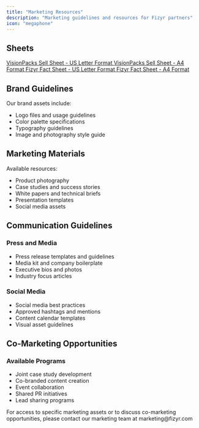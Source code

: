 ```yaml
---
title: "Marketing Resources"
description: "Marketing guidelines and resources for Fizyr partners"
icon: "megaphone"
---
```


## Sheets

<div className="mt-4 space-y-2">
  <a
    href="https://docs.fizyr.com/sellsheets/visionpacks-us.pdf"
    target="_blank"
    rel="noopener"
    className="flex items-center gap-2"
  >
    <Icon icon="file-pdf" color="#0BA9BC" size={20} /> VisionPacks Sell Sheet -
    US Letter Format
  </a>
  <a
    href="https://docs.fizyr.com/sellsheets/visionpacks-a4.pdf"
    target="_blank"
    rel="noopener"
    className="flex items-center gap-2"
  >
    <Icon icon="file-pdf" color="#0BA9BC" size={20} /> VisionPacks Sell Sheet -
    A4 Format
  </a>
  <a
    href="https://docs.fizyr.com/sellsheets/factsheet-us.pdf"
    target="_blank"
    rel="noopener"
    className="flex items-center gap-2"
  >
    <Icon icon="file-pdf" color="#0BA9BC" size={20} /> Fizyr Fact Sheet - US
    Letter Format
  </a>
  <a
    href="https://docs.fizyr.com/sellsheets/factsheet-a4.pdf"
    target="_blank"
    rel="noopener"
    className="flex items-center gap-2"
  >
    <Icon icon="file-pdf" color="#0BA9BC" size={20} /> Fizyr Fact Sheet - A4
    Format
  </a>
</div>

## Brand Guidelines

Our brand assets include:

- Logo files and usage guidelines
- Color palette specifications
- Typography guidelines
- Image and photography style guide

## Marketing Materials

Available resources:

- Product photography
- Case studies and success stories
- White papers and technical briefs
- Presentation templates
- Social media assets

## Communication Guidelines

### Press and Media

- Press release templates and guidelines
- Media kit and company boilerplate
- Executive bios and photos
- Industry focus articles

### Social Media

- Social media best practices
- Approved hashtags and mentions
- Content calendar templates
- Visual asset guidelines

## Co-Marketing Opportunities

### Available Programs

- Joint case study development
- Co-branded content creation
- Event collaboration
- Shared PR initiatives
- Lead sharing programs

<Info>
  For access to specific marketing assets or to discuss co-marketing
  opportunities, please contact our marketing team at marketing@fizyr.com
</Info>
